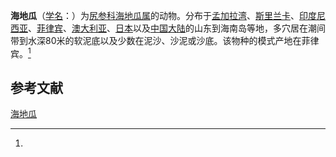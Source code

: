 {{Speciesbox
| name = 海地瓜
| status = 
| status_system = 
| image = Acaudina molpadioides.jpg
| genus = Acaudina
| species = molpadioides
| authority = (Semper, 1868)<ref name='id12735'>{{cite web| url =http://www.bioinfo.cn/db05/BjdwSpecies.php?action=view&id=12735| title =海地瓜| work =《中国动物物种编目数据库》| publisher =中国科学院微生物研究所| author =中国科学院动物研究所| accessdate =2009-04-28| deadurl =yes| archiveurl =https://web.archive.org/web/20160305081115/http://www.bioinfo.cn/db05/BjdwSpecies.php?action=view&id=12735| archivedate =2016-03-05}}</ref>
}}

'''海地瓜'''（[[学名|学名]]：{{lang|la|''Acaudina molpadioides''}}）为[[尻参科|尻参科]][[海地瓜属|海地瓜属]]的动物。分布于[[孟加拉湾|孟加拉湾]]、[[斯里兰卡|斯里兰卡]]、[[印度尼西亚|印度尼西亚]]、[[菲律宾|菲律宾]]、[[澳大利亚|澳大利亚]]、[[日本|日本]]以及[[中国大陆|中国大陆]]的山东到海南岛等地，多穴居在潮间带到水深80米的软泥底以及少数在泥沙、沙泥或沙底。该物种的模式产地在菲律宾。<ref name='id12735'/>

== 参考文献 ==
{{reflist}}

{{Wikispecies|Acaudina molpadioides}}
{{Taxonbar|from=Q1812628}}

[[Category:海地瓜属|海地瓜]]


{{海参小作品}}